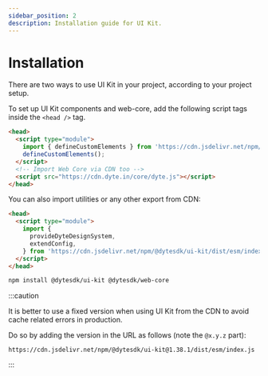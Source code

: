```yaml
---
sidebar_position: 2
description: Installation guide for UI Kit.
---
```


# Installation

There are two ways to use UI Kit in your project, according to your project setup.

<Tabs groupId="cdn-npm">
  <TabItem value="cdn" label="CDN" default>

To set up UI Kit components and web-core, add the following script tags inside the `<head />` tag.

```html
<head>
  <script type="module">
    import { defineCustomElements } from 'https://cdn.jsdelivr.net/npm/@dytesdk/ui-kit/loader/index.es2017.js';
    defineCustomElements();
  </script>
  <!-- Import Web Core via CDN too -->
  <script src="https://cdn.dyte.in/core/dyte.js"></script>
</head>
```

You can also import utilities or any other export from CDN:

```html
<head>
  <script type="module">
    import {
      provideDyteDesignSystem,
      extendConfig,
    } from 'https://cdn.jsdelivr.net/npm/@dytesdk/ui-kit/dist/esm/index.js';
  </script>
</head>
```

  </TabItem>
  <TabItem value="npm" label="npm">

```bash npm2yarn
npm install @dytesdk/ui-kit @dytesdk/web-core
```

  </TabItem>
</Tabs>


:::caution

It is better to use a fixed version when using UI Kit from the CDN to avoid cache related errors in production.

Do so by adding the version in the URL as follows (note the `@x.y.z` part):

```
https://cdn.jsdelivr.net/npm/@dytesdk/ui-kit@1.38.1/dist/esm/index.js
```

<UIKitLatestVersion />

:::
